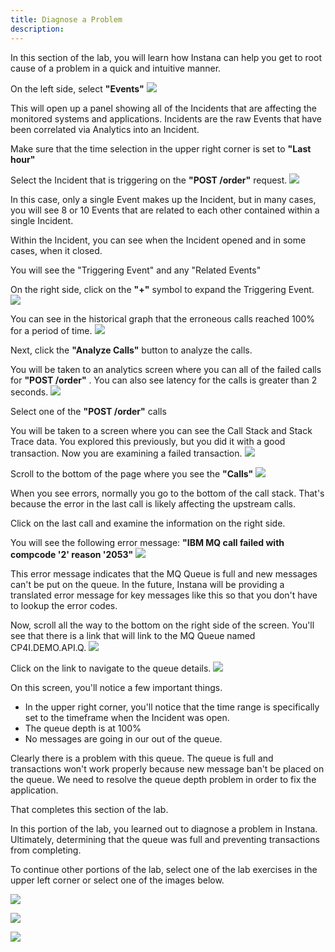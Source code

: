 ```yaml
---
title: Diagnose a Problem
description:
---
```


In this section of the lab, you will learn how Instana can help you get to root cause of a problem in a quick and intuitive manner.

On the left side, select **"Events"**
![](images/incident.png)

This will open up a panel showing all of the Incidents that are affecting the monitored systems and applications. Incidents are the raw Events that have been correlated via
Analytics into an Incident. 

Make sure that the time selection in the upper right corner is set to **"Last hour"**

Select the Incident that is triggering on the **"POST /order"** request.
![](images/singleIncident.png)


In this case, only a single Event makes up the Incident, but in many cases, you will see 8 or 10 Events that are related to each other contained within a single Incident.

Within the Incident, you can see when the Incident opened and in some cases, when it closed. 

You will see the "Triggering Event" and any "Related Events"

On the right side, click on the **"+"** symbol to expand the Triggering Event.
![](images/singleIncident.png)


You can see in the historical graph that the erroneous calls reached 100% for a period of time.
![](images/erroneous.png)


Next, click the **"Analyze Calls"** button to analyze the calls.

You will be taken to an analytics screen where you can all of the failed calls for **"POST /order"** . You can also see latency for the calls is greater than 2 seconds.
![](images/selectCall.png)


Select one of the **"POST /order"** calls


You will be taken to a screen where you can see the Call Stack and Stack Trace data. You explored this previously, but you did it with a good transaction.  Now you are 
examining a failed transaction.
![](images/badCall.png)


Scroll to the bottom of the page where you see the **"Calls"**
![](images/badCall.png)



When you see errors, normally you go to the bottom of the call stack.  That's because the error in the last call is likely affecting the upstream calls.  

Click on the last call and examine the information on the right side.

You will see the following error message:  **"IBM MQ call failed with compcode '2' reason '2053"**
![](images/MQMessage.png)


This error message indicates that the MQ Queue is full and new messages can't be put on the queue.  In the future, Instana will be providing a translated error message for 
key messages like this so that you don't have to lookup the error codes.


Now, scroll all the way to the bottom on the right side of the screen.  You'll see that there is a link that will link to the MQ Queue named CP4I.DEMO.API.Q.
![](images/queueLink.png)


Click on the link to navigate to the queue details.
![](images/queueDetails.png)


On this screen, you'll notice a few important things.
- In the upper right corner, you'll notice that the time range is specifically set to the timeframe when the Incident was open.
- The queue depth is at 100%
- No messages are going in our out of the queue.

Clearly there is a problem with this queue.  The queue is full and transactions won't work properly because new message ban't be placed on the queue.  We need to resolve the queue depth problem in order to fix the application.


That completes this section of the lab.


In this portion of the lab, you learned out to diagnose a problem in Instana.  Ultimately, determining that the queue was full and preventing transactions from completing.


To continue other portions of the lab, select one of the lab exercises in the upper left corner or select one of the images below.


<Row>

<Column colLg={4} colMd={4} noGutterMdLeft>
<ArticleCard
    color="dark"
    subTitle="Installing and Configuring Monitoring"
    title="Install the Instana Monitoring Agent and Configure the Sensors"
    href="/tutorials/Install"
    actionIcon="arrowRight"
    >

![](images/multi-cloud.jpg)

</ArticleCard>

</Column>

<Column colLg={4} colMd={4} noGutterMdLeft>
<ArticleCard
    color="dark"
    subTitle="Explorer Instana"
    title="Explore the Instana UI and Capabilities"
    href="/tutorials/Explore"
    actionIcon="arrowRight"
    >

![](images/InstanaTopology.png)

</ArticleCard>
</Column>

<Column colLg={4} colMd={4} noGutterMdLeft>
<ArticleCard
    color="dark"
    subTitle="Administer Instana"
    title="Learn How to Perform Administrative Tasks in Instana"
    href="/tutorials/Console_Access"
    actionIcon="arrowRight"
    >

![](images/secure-access.jpg)

</ArticleCard>
</Column>
</Row>